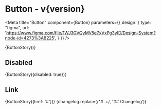 

<h1>Button<span className="text-lg font-normal"> - v{version}</span></h1>

<Meta title="Button" component={Button} parameters={{
    design: {
      type: "figma",
      url: 'https://www.figma.com/file/1WJ3GVQyMV5e7xVxPg3yID/Design-System?node-id=4273%3A8225',
    }
  }} />

<Canvas withSource="none">
  <Story name="Button">
    {ButtonStory()}
  </Story>
</Canvas>

## Disabled

<Canvas withSource="none">
  <Story name="Disabled">
    {ButtonStory({disabled: true})}
  </Story>
</Canvas>

## Link

<Canvas withSource="none">
  <Story name="Link">
    {ButtonStory({href: '#'})}
  </Story>
</Canvas>

<ArgsTable />

<Description>
  {changelog.replace(/^# .+/, '## Changelog')}
</Description>
